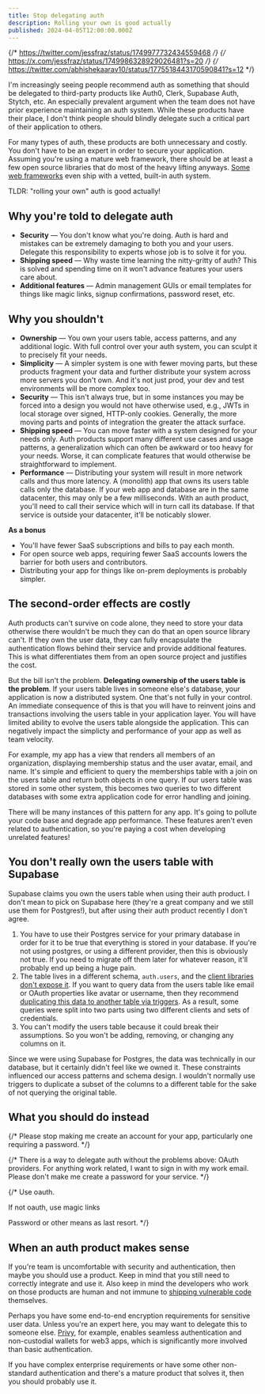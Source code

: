 ```yaml
---
title: Stop delegating auth
description: Rolling your own is good actually
published: 2024-04-05T12:00:00.000Z
---
```



<script async src="https://platform.twitter.com/widgets.js" charset="utf-8"></script>

{/* https://twitter.com/jessfraz/status/1749977732434559468 */}
{/* https://x.com/jessfraz/status/1749986328929026481?s=20 */}
{/* https://twitter.com/abhishekaarav10/status/1775518443170590841?s=12 */}

I'm increasingly seeing people recommend auth as something that should be delegated to third-party products like Auth0, Clerk, Supabase Auth, Stytch, etc.
An especially prevalent argument when the team does not have prior experience maintaining an auth system. While these products have their place,
I don't think people should blindly delegate such a critical part of their application to others.

For many types of auth, these products are both unnecessary and costly. You don't have to be an expert in order to secure your application. Assuming you're using a mature web framework,
there should be at least a few open source libraries that do most of the heavy lifting anyways. [Some web frameworks](https://hexdocs.pm/phoenix/mix_phx_gen_auth.html)
even ship with a vetted, built-in auth system.

TLDR: "rolling your own" auth is good actually!

## Why you're told to delegate auth

* **Security** &mdash; You don't know what you're doing. Auth is hard and mistakes can be extremely damaging to both you and your users. Delegate this responsibility to experts whose job is to solve it for you.
* **Shipping speed** &mdash; Why waste time learning the nitty-gritty of auth? This is solved and spending time on it won't advance features your users care about.
* **Additional features** &mdash; Admin management GUIs or email templates for things like magic links, signup confirmations, password reset, etc.

## Why you shouldn't

* **Ownership** &mdash; You own your users table, access patterns, and any additional logic. With full control over your auth system, you can sculpt it to precisely fit your needs.
* **Simplicity** &mdash; A simpler system is one with fewer moving parts, but these products fragment your data and further distribute your system across more servers you don't own. And it's not just prod, your dev and test environments will be more complex too.
* **Security** &mdash; This isn't always true, but in some instances you may be forced into a design you would not have otherwise used, e.g., JWTs in local storage over signed, HTTP-only cookies. Generally, the more moving parts and points of integration the greater the attack surface.
* **Shipping speed** &mdash; You can move faster with a system designed for your needs only. Auth products support many different use cases and usage patterns, a generalization which can often be awkward or too heavy for your needs. Worse, it can complicate features that would otherwise be straightforward to implement.
* **Performance** &mdash; Distributing your system will result in more network calls and thus more latency. A (monolith) app that owns its users table calls only the database. If your web app and database are in the same datacenter, this may only be a few milliseconds. With an auth product, you'll need to call their service which will in turn call its database. If that service is outside your datacenter, it'll be noticably slower.

**As a bonus**

* You'll have fewer SaaS subscriptions and bills to pay each month.
* For open source web apps, requiring fewer SaaS accounts lowers the barrier for both users and contributors.
* Distributing your app for things like on-prem deployments is probably simpler.

## The second-order effects are costly

Auth products can't survive on code alone, they need to store your data otherwise there wouldn't be much they can do that an open source library can't.
If they own the user data, they can fully encapsulate the authentication flows behind their service and provide additional features. This is what differentiates them from an open source project and justifies the cost.

But the bill isn't the problem. **Delegating ownership of the users table is the problem**. If your users table lives in someone else's database, your application is now a distributed system. One that's not fully in your control.
An immediate consequence of this is that you will have to reinvent joins and transactions involving the users table in your application layer. You will have limited ability to evolve the users table alongside the application.
This can negatively impact the simplicty and performance of your app as well as team velocity.

For example, my app has a view that renders all members of an organization, displaying membership status and the user avatar, email, and name. It's simple and efficient to query the memberships table with a join on the users table and return both objects in one query.
If our users table was stored in some other system, this becomes two queries to two different databases with some extra application code for error handling and joining.

There will be many instances of this pattern for any app. It's going to pollute your code base and degrade app performance. These features aren't even related to authentication, so you're paying a cost when developing unrelated features!

## You don't really own the users table with Supabase

Supabase claims you own the users table when using their auth product.
I don't mean to pick on Supabase here (they're a great company and we still use them for Postgres!), but after using their auth product recently I don't agree.

1. You have to use their Postgres service for your primary database in order for it to be true that everything is stored in your database. If you're not using postgres, or using a different provider, then this is obviously not true. If you need to migrate off them later for whatever reason, it'll probably end up being a huge pain.
2. The table lives in a different schema, `auth.users`, and the [client libraries don't expose it](https://supabase.com/docs/guides/auth/managing-user-data). If you want to query data from the users table like email or OAuth properties like avatar or username, then they recommend [duplicating this data to another table via triggers](https://supabase.com/docs/guides/auth/managing-user-data#using-triggers). As a result, some queries were split into two parts using two different clients and sets of credentials.
3. You can't modify the users table because it could break their assumptions. So you won't be adding, removing, or changing any columns on it.

Since we were using Supabase for Postgres, the data was technically in our database, but it certainly didn't feel like we owned it. These constraints influenced our access patterns and schema design. I wouldn't normally use triggers to duplicate a subset of the columns to a different table for the sake of not querying the original table.

## What you should do instead

{/* Please stop making me create an account for your app, particularly one requiring a password. */}

{/* There is a way to delegate auth without the problems above: OAuth providers. For anything work related, I want to sign in with my work email. Please don't make me create a password for your service. */}

{/* Use oauth.

If not oauth, use magic links

Password or other means as last resort. */}

## When an auth product makes sense

If you're team is uncomfortable with security and authentication, then maybe you should use a product. Keep in mind that you still need to correctly integrate and use it. 
Also keep in mind the developers who work on those products are human and not immune to [shipping vulnerable code](https://clerk.com/changelog/2024-02-02) themselves.

Perhaps you have some end-to-end encryption requirements for sensitive user data. Unless you're an expert here, you may want to delegate this to someone else.
[Privy](https://www.privy.io), for example, enables seamless authentication and non-custodial wallets for web3 apps, which is significantly more involved than basic authentication.

If you have complex enterprise requirements or have some other non-standard authentication and there's a mature product that solves it, then you should probably use it.
